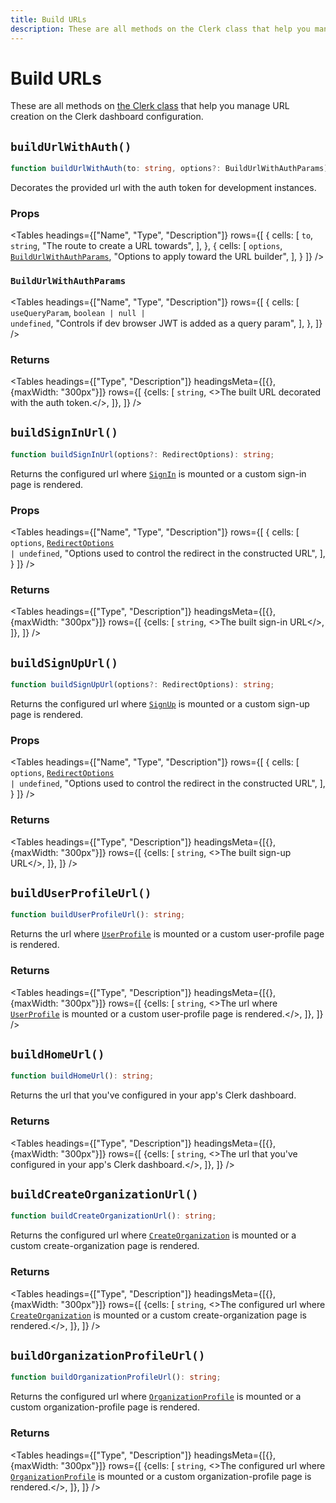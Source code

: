 ```yaml
---
title: Build URLs
description: These are all methods on the Clerk class that help you manage URL creation on the Clerk dashboard configuration.
---
```



# Build URLs

These are all methods on [the Clerk class](/docs/references/javascript/clerk/clerk) that help you manage URL creation on the Clerk dashboard configuration.

## `buildUrlWithAuth()`

```typescript
function buildUrlWithAuth(to: string, options?: BuildUrlWithAuthParams): string;
```

Decorates the provided url with the auth token for development instances.

### Props

<Tables
  headings={["Name", "Type", "Description"]}
  rows={[
  {
  cells: [
  <code>to</code>,
  <code>string</code>,
  "The route to create a URL towards",
  ],
  },
  {
  cells: [
  <code>options</code>,
  <code><a href="#build-url-with-auth-params">BuildUrlWithAuthParams</a></code>,
  "Options to apply toward the URL builder",
  ],
  }
  ]}
/>

### `BuildUrlWithAuthParams`

<Tables
  headings={["Name", "Type", "Description"]}
  rows={[
  {
  cells: [
  <code>useQueryParam</code>,
  <code>boolean | null | undefined</code>,
  "Controls if dev browser JWT is added as a query param",
  ],
  },
  ]}
/>


### Returns

<Tables
  headings={["Type", "Description"]}
  headingsMeta={[{}, {maxWidth: "300px"}]}
  rows={[
  {cells: [
  <code>string</code>,
  <>The built URL decorated with the auth token.</>,
  ]},
  ]}
/>

## `buildSignInUrl()`

```typescript
function buildSignInUrl(options?: RedirectOptions): string;
```

Returns the configured url where <code><a href="/docs/references/javascript/clerk/sign-in">SignIn</a></code> is mounted or a custom sign-in page is rendered.

### Props

<Tables
  headings={["Name", "Type", "Description"]}
  rows={[
  {
  cells: [
  <code>options</code>,
  <code><a href="/docs/references/javascript/types/redirect-options">RedirectOptions</a> | undefined</code>,
  "Options used to control the redirect in the constructed URL",
  ],
  }
  ]}
/>

### Returns

<Tables
  headings={["Type", "Description"]}
  headingsMeta={[{}, {maxWidth: "300px"}]}
  rows={[
  {cells: [
  <code>string</code>,
  <>The built sign-in URL</>,
  ]},
  ]}
/>


## `buildSignUpUrl()`

```typescript
function buildSignUpUrl(options?: RedirectOptions): string;
```

Returns the configured url where <code><a href="/docs/references/javascript/clerk/sign-up">SignUp</a></code> is mounted or a custom sign-up page is rendered.

### Props

<Tables
  headings={["Name", "Type", "Description"]}
  rows={[
  {
  cells: [
  <code>options</code>,
  <code><a href="/docs/references/javascript/types/redirect-options">RedirectOptions</a> | undefined</code>,
  "Options used to control the redirect in the constructed URL",
  ],
  }
  ]}
/>

### Returns

<Tables
  headings={["Type", "Description"]}
  headingsMeta={[{}, {maxWidth: "300px"}]}
  rows={[
  {cells: [
  <code>string</code>,
  <>The built sign-up URL</>,
  ]},
  ]}
/>

## `buildUserProfileUrl()`

```typescript
function buildUserProfileUrl(): string;
```

Returns the url where <code><a href="/docs/references/javascript/clerk/user-profile">UserProfile</a></code> is mounted or a custom user-profile page is rendered.

### Returns

<Tables
  headings={["Type", "Description"]}
  headingsMeta={[{}, {maxWidth: "300px"}]}
  rows={[
  {cells: [
  <code>string</code>,
  <>The url where <code><a href="/docs/references/javascript/clerk/user-profile">UserProfile</a></code> is mounted or a custom user-profile page is rendered.</>,
  ]},
  ]}
/>

## `buildHomeUrl()`

```typescript
function buildHomeUrl(): string;
```

Returns the url that you've configured in your app's Clerk dashboard.

### Returns

<Tables
  headings={["Type", "Description"]}
  headingsMeta={[{}, {maxWidth: "300px"}]}
  rows={[
  {cells: [
  <code>string</code>,
  <>The url that you've configured in your app's Clerk dashboard.</>,
  ]},
  ]}
/>


## `buildCreateOrganizationUrl()`

```typescript
function buildCreateOrganizationUrl(): string;
```

Returns the configured url where <code><a href="/docs/references/javascript/clerk/create-organization">CreateOrganization</a></code> is mounted or a custom create-organization page is rendered.

### Returns

<Tables
  headings={["Type", "Description"]}
  headingsMeta={[{}, {maxWidth: "300px"}]}
  rows={[
  {cells: [
  <code>string</code>,
  <>The configured url where <code><a href="/docs/references/javascript/clerk/create-organization">CreateOrganization</a></code> is mounted or a custom create-organization page is rendered.</>,
  ]},
  ]}
/>


## `buildOrganizationProfileUrl()`

```typescript
function buildOrganizationProfileUrl(): string;
```

Returns the configured url where <code><a href="/docs/references/javascript/clerk/organization-profile">OrganizationProfile</a></code> is mounted or a custom organization-profile page is rendered.

### Returns

<Tables
  headings={["Type", "Description"]}
  headingsMeta={[{}, {maxWidth: "300px"}]}
  rows={[
  {cells: [
  <code>string</code>,
  <>The configured url where <code><a href="/docs/references/javascript/clerk/organization-profile">OrganizationProfile</a></code> is mounted or a custom organization-profile page is rendered.</>,
  ]},
  ]}
/>

